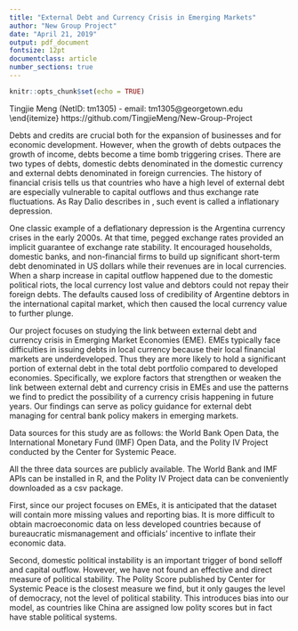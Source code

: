 ```yaml
---
title: "External Debt and Currency Crisis in Emerging Markets"
author: "New Group Project"
date: "April 21, 2019"
output: pdf_document
fontsize: 12pt
documentclass: article
number_sections: true
---
```


```r
knitr::opts_chunk$set(echo = TRUE)
```

\textbf{Members:}
\begin{itemize}
  \itemsep-.6em
  \item Liumin Chen (NetID: lc1077) - email: lc1077@georgetown.edu\
  \item Tingjie  Meng (NetID: tm1305) - email: tm1305@georgetown.edu\
\end{itemize}
\textbf{Github Repository:} https://github.com/TingjieMeng/New-Group-Project 

\section{Problem Statement}

Debts and credits are crucial both for the expansion of businesses and for economic development. However, when the growth of debts outpaces the growth of income, debts become a time bomb triggering crises. There are two types of debts, domestic debts denominated in the domestic currency and external debts denominated in foreign currencies. The history of financial crisis tells us that countries who have a high level of external debt are especially vulnerable to capital outflows and thus exchange rate fluctuations. As Ray Dalio describes in <Principles for Navigating Big Debt Crisis>, such event is called a inflationary depression.

One classic example of a deflationary depression is the Argentina currency crises in the early 2000s. At that time, pegged exchange rates provided an implicit guarantee of exchange rate stability. It encouraged households, domestic banks, and non-financial firms to build up significant short-term debt denominated in US dollars while their revenues are in local currencies. When a sharp increase in capital outflow happened due to the domestic political riots, the local currency lost value and debtors could not repay their foreign debts. The defaults caused loss of credibility of Argentine debtors in the international capital market, which then caused the local currency value to further plunge.

Our project focuses on studying the link between external debt and currency crisis in Emerging Market Economies (EME). EMEs typically face difficulties in issuing debts in local currency because their local financial markets are underdeveloped. Thus they are more likely to hold a significant portion of external debt in the total debt portfolio compared to developed economies. Specifically, we explore factors that strengthen or weaken the link between external debt and currency crisis in EMEs and use the patterns we find to predict the possibility of a currency crisis happening in future years. Our findings can serve as policy guidance for external debt managing for central bank policy makers in emerging markets.

\section{Data Source}

Data sources for this study are as follows: the World Bank Open Data, the International Monetary Fund (IMF) Open Data, and the Polity IV Project conducted by the Center for Systemic Peace. 

\section{How to Obtain Data}

All the three data sources are publicly available. The World Bank and IMF APIs can be installed in R, and the Polity IV Project data can be conveniently downloaded as a csv package.  

\section{Potential Issues}

First, since our project focuses on EMEs, it is anticipated that the dataset will contain more missing values and reporting bias. It is more difficult to obtain macroeconomic data on less developed countries because of bureaucratic mismanagement and officials' incentive to inflate their economic data. 

Second, domestic political instability is an important trigger of bond selloff and capital outflow. However, we have not found an effective and direct measure of political stability. The Polity Score published by Center for Systemic Peace is the closest measure we find, but it only gauges the level of democracy, not the level of political stability. This introduces bias into our model, as countries like China are assigned low polity scores but in fact have stable political systems.

